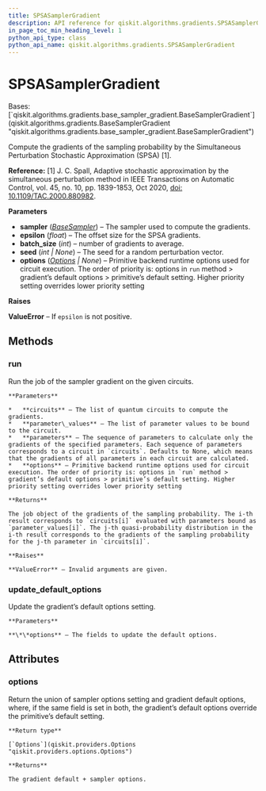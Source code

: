 ```yaml
---
title: SPSASamplerGradient
description: API reference for qiskit.algorithms.gradients.SPSASamplerGradient
in_page_toc_min_heading_level: 1
python_api_type: class
python_api_name: qiskit.algorithms.gradients.SPSASamplerGradient
---
```


# SPSASamplerGradient

<Class id="qiskit.algorithms.gradients.SPSASamplerGradient" github="https://github.com/qiskit/qiskit/tree/stable/0.23/qiskit/algorithms/gradients/spsa_sampler_gradient.py" signature="SPSASamplerGradient(sampler, epsilon, batch_size=1, seed=None, options=None)">
  Bases: [`qiskit.algorithms.gradients.base_sampler_gradient.BaseSamplerGradient`](qiskit.algorithms.gradients.BaseSamplerGradient "qiskit.algorithms.gradients.base_sampler_gradient.BaseSamplerGradient")

  Compute the gradients of the sampling probability by the Simultaneous Perturbation Stochastic Approximation (SPSA) \[1].

  **Reference:** \[1] J. C. Spall, Adaptive stochastic approximation by the simultaneous perturbation method in IEEE Transactions on Automatic Control, vol. 45, no. 10, pp. 1839-1853, Oct 2020, [doi: 10.1109/TAC.2000.880982](https://ieeexplore.ieee.org/document/880982).

  **Parameters**

  *   **sampler** ([*BaseSampler*](qiskit.primitives.BaseSampler "qiskit.primitives.BaseSampler")) – The sampler used to compute the gradients.
  *   **epsilon** (*float*) – The offset size for the SPSA gradients.
  *   **batch\_size** (*int*) – number of gradients to average.
  *   **seed** (*int | None*) – The seed for a random perturbation vector.
  *   **options** ([*Options*](qiskit.providers.Options "qiskit.providers.Options") *| None*) – Primitive backend runtime options used for circuit execution. The order of priority is: options in `run` method > gradient’s default options > primitive’s default setting. Higher priority setting overrides lower priority setting

  **Raises**

  **ValueError** – If `epsilon` is not positive.

  ## Methods

  ### run

  <Function id="qiskit.algorithms.gradients.SPSASamplerGradient.run" signature="SPSASamplerGradient.run(circuits, parameter_values, parameters=None, **options)">
    Run the job of the sampler gradient on the given circuits.

    **Parameters**

    *   **circuits** – The list of quantum circuits to compute the gradients.
    *   **parameter\_values** – The list of parameter values to be bound to the circuit.
    *   **parameters** – The sequence of parameters to calculate only the gradients of the specified parameters. Each sequence of parameters corresponds to a circuit in `circuits`. Defaults to None, which means that the gradients of all parameters in each circuit are calculated.
    *   **options** – Primitive backend runtime options used for circuit execution. The order of priority is: options in `run` method > gradient’s default options > primitive’s default setting. Higher priority setting overrides lower priority setting

    **Returns**

    The job object of the gradients of the sampling probability. The i-th result corresponds to `circuits[i]` evaluated with parameters bound as `parameter_values[i]`. The j-th quasi-probability distribution in the i-th result corresponds to the gradients of the sampling probability for the j-th parameter in `circuits[i]`.

    **Raises**

    **ValueError** – Invalid arguments are given.
  </Function>

  ### update\_default\_options

  <Function id="qiskit.algorithms.gradients.SPSASamplerGradient.update_default_options" signature="SPSASamplerGradient.update_default_options(**options)">
    Update the gradient’s default options setting.

    **Parameters**

    **\*\*options** – The fields to update the default options.
  </Function>

  ## Attributes

  ### options

  <Attribute id="qiskit.algorithms.gradients.SPSASamplerGradient.options" name="options">
    Return the union of sampler options setting and gradient default options, where, if the same field is set in both, the gradient’s default options override the primitive’s default setting.

    **Return type**

    [`Options`](qiskit.providers.Options "qiskit.providers.options.Options")

    **Returns**

    The gradient default + sampler options.
  </Attribute>
</Class>

